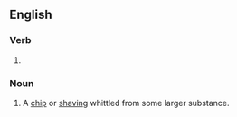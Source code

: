 ==English==

===Verb===
{{head|en|verb form}}

# {{present participle of|whittle|lang=en|nocat=1}}

===Noun===
{{en-noun}}

# {{lb|en|usually|in the plural}} A [[chip]] or [[shaving]] whittled from some larger substance.